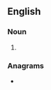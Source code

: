 {{also|siameses}}
==English==

===Noun===
{{head|en|noun plural form}}

# {{plural of|Siamese|lang=en}}

===Anagrams===
* {{anagrams|en|a=aeeimsss|samesies}}